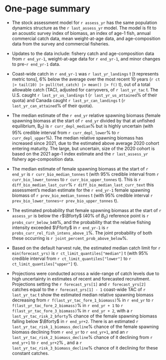 \newpage

\rfoot{One-page summary}

# One-page summary {-}

- The stock assessment model for `r assess_yr` has the same
population dynamics structure as the `r last_assess_yr` model.
The model is fit to an acoustic survey index of biomass, an
index of age-1 fish, annual commercial catch data, mean weight-at-age data,
and age-composition data from the survey and commercial fisheries.

- Updates to the data include:
<!-- the new biomass estimate and age-composition data from the acoustic survey conducted in `r survey_end_yr`, -->
fishery catch and age-composition data from `r end_yr-1`, weight-at-age data for
`r end_yr-1`,
<!-- the `r survey_end_yr` age-1 index estimate, -->
and minor changes to pre-`r end_yr-1` data.

- Coast-wide catch in `r end_yr-1` was `r last_yr_landings` t
[t represents metric tons], 6% below the average over the most recent 10 years
(`r ct |> tail(10) |> pull(tot_catch) |> mean() |> f()` t),
out of a total allowable catch (TAC), adjusted for carryovers, of `r last_yr_tac` t.
The U.S. caught `r last_yr_us_landings` t (`r last_yr_us_attained`% of their quota) and Canada caught `r last_yr_can_landings` t
(`r last_yr_can_attained`% of their quota).

- The median estimate of the `r end_yr` relative spawning biomass
(female spawning biomass at the start of `r end_yr` divided by that at
unfished equilibrium, B~0~) is `r curr_depl_median`% but is highly
uncertain (with 95% credible interval from `r curr_depl_lower`% to
`r curr_depl_upper`%). The median relative spawning biomass
has increased since 2021, due to the estimated above average
2020 cohort entering maturity. The large,
but uncertain, size of the 2020 cohort is based on the 2021 age-1 index
estimate and the `r last_assess_yr` fishery age-composition data.

- The median estimate of female spawning biomass at the start
of `r end_yr` is `r curr_bio_median_tonnes` t (with 95% credible
interval from `r curr_bio_lower_tonnes` to `r curr_bio_upper_tonnes` t).
This is `r diff_bio_median_last_curr`% `r diff_bio_median_last_curr_text`
this assessment's median estimate for the `r end_yr-1` female spawning
biomass of `r prev_bio_median_tonnes` t (with 95% credible interval
`r prev_bio_lower_tonnes`--`r prev_bio_upper_tonnes` t).

- The estimated probability that female spawning biomass at the start of
`r assess_yr` is below the `r `$\Bforty$ (40% of $B_0$) reference point is
`r probs_curr_below_b40`%, and the probability that the relative fishing
intensity exceeded $\Fforty$ in `r end_yr-1` is
`r probs_curr_rel_fish_intens_above_1`%. The joint
probability of both these occurring is `r joint_percent_prob_above_below`%.

- Based on the default harvest rule, the estimated median catch limit for
`r min(forecast_yrs)` is `r ct_limit_quantiles["median"]` t (with
95% credible interval from `r ct_limit_quantiles["lower"]` to
`r ct_limit_quantiles["upper"]` t).

- Projections were conducted across a wide-range of catch levels due to
high uncertainty in estimates of recent and forecasted recruitment.
Projections setting the `r forecast_yrs[1]` and
`r forecast_yrs[2]` catches equal to the `r forecast_yrs[1] - 1`
coast-wide TAC of `r last_yr_tac` t show the estimated median relative
spawning biomass decreasing from `r f(last_yr_tac_fore_1_biomass)`% in `r end_yr`
to `r f(last_yr_tac_fore_2_biomass)`% in `r end_yr + 1` to
`r f(last_yr_tac_fore_3_biomass)`% in `r end_yr + 2`,
with a `r last_yr_tac_risk_2_bforty`% chance
of the female spawning biomass falling below $\Bforty$ in `r end_yr+2`. There
is an estimated `r last_yr_tac_risk_1_biomass_decline`% chance of the female
spawning biomass declining from `r end_yr` to `r end_yr+1`, and an
`r last_yr_tac_risk_2_biomass_decline`% chance of it declining from
`r end_yr+1` to `r end_yr+2`% , and a `r last_yr_tac_risk_3_biomass_decline`%
chance of it declining for these constant catches.
